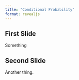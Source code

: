 ```yaml
---
title: "Conditional Probability"
format: revealjs
---
```


## First Slide

Something

## Second Slide

Another thing.
